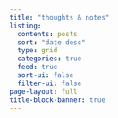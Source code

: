 ```yaml
---
title: "thoughts & notes"
listing:
  contents: posts
  sort: "date desc"
  type: grid
  categories: true
  feed: true
  sort-ui: false
  filter-ui: false
page-layout: full
title-block-banner: true
---
```



